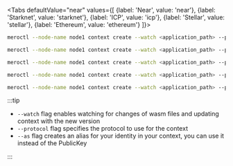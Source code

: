 
<Tabs
  defaultValue="near"
  values={[
    {label: 'Near', value: 'near'},
    {label: 'Starknet', value: 'starknet'},
    {label: 'ICP', value: 'icp'},
    {label: 'Stellar', value: 'stellar'},
    {label: 'Ethereum', value: 'ethereum'}
  ]}>
<TabItem value="near">

```bash title="Terminal"
meroctl --node-name node1 context create --watch <application_path> --protocol near
```

</TabItem>
<TabItem value="starknet">

```bash title="Terminal"
meroctl --node-name node1 context create --watch <application_path> --protocol starknet
```

</TabItem>
<TabItem value="icp">

```bash title="Terminal"
meroctl --node-name node1 context create --watch <application_path> --protocol icp
```

</TabItem>
<TabItem value="stellar">

```bash title="Terminal"
meroctl --node-name node1 context create --watch <application_path> --protocol stellar
```

</TabItem>

<TabItem value="ethereum">

```bash title="Terminal"
meroctl --node-name node1 context create --watch <application_path> --protocol ethereum
```

</TabItem>
</Tabs>

:::tip

- `--watch` flag enables watching for changes of wasm files and updating context
  with the new version
- `--protocol` flag specifies the protocol to use for the context
- `--as` flag creates an alias for your identity in your context, you can use it
  instead of the PublicKey

:::
